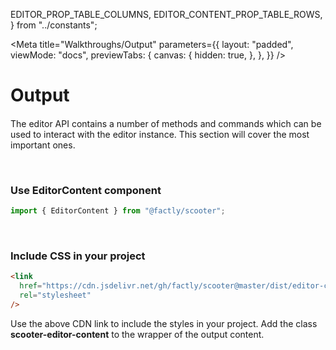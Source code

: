   EDITOR_PROP_TABLE_COLUMNS,
  EDITOR_CONTENT_PROP_TABLE_ROWS,
} from "../constants";

<Meta
  title="Walkthroughs/Output"
  parameters={{
    layout: "padded",
    viewMode: "docs",
    previewTabs: {
      canvas: {
        hidden: true,
      },
    },
  }}
/>

# Output

####

The editor API contains a number of methods and commands which can be used to
interact with the editor instance. This section will cover the most important
ones.

<br />

### **Use EditorContent component**

```js
import { EditorContent } from "@factly/scooter";
```

<Table
  columns={EDITOR_PROP_TABLE_COLUMNS}
  rows={EDITOR_CONTENT_PROP_TABLE_ROWS}
/>

<br />

### **Include CSS in your project**

```html
<link
  href="https://cdn.jsdelivr.net/gh/factly/scooter@master/dist/editor-content.min.css"
  rel="stylesheet"
/>
```

Use the above CDN link to include the styles in your project. Add the class
**scooter-editor-content** to the wrapper of the output content.
